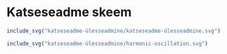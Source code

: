 # Katseseadme skeem

```r
include_svg("katseseadme-ülesseadmine/katseseadme-ülesseadmine.svg")
```

```r
include_svg("katseseadme-ülesseadmine/harmonic-oscillation.svg")
```


